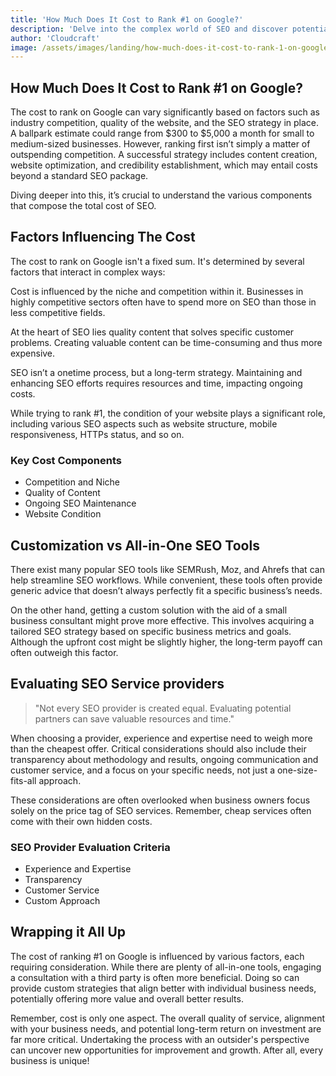 ```yaml
---
title: 'How Much Does It Cost to Rank #1 on Google?'
description: 'Delve into the complex world of SEO and discover potential costs involved in ranking first on Google.'
author: 'Cloudcraft'
image: /assets/images/landing/how-much-does-it-cost-to-rank-1-on-google.jpg
---
```


## How Much Does It Cost to Rank #1 on Google?

The cost to rank on Google can vary significantly based on factors such as industry competition, quality of the website, and the SEO strategy in place. A ballpark estimate could range from $300 to $5,000 a month for small to medium-sized businesses. However, ranking first isn’t simply a matter of outspending competition. A successful strategy includes content creation, website optimization, and credibility establishment, which may entail costs beyond a standard SEO package.

Diving deeper into this, it’s crucial to understand the various components that compose the total cost of SEO.

<ServicesBlurb />

## Factors Influencing The Cost

The cost to rank on Google isn't a fixed sum. It's determined by several factors that interact in complex ways:

Cost is influenced by the niche and competition within it. Businesses in highly competitive sectors often have to spend more on SEO than those in less competitive fields.

At the heart of SEO lies quality content that solves specific customer problems. Creating valuable content can be time-consuming and thus more expensive.

SEO isn’t a onetime process, but a long-term strategy. Maintaining and enhancing SEO efforts requires resources and time, impacting ongoing costs.

While trying to rank #1, the condition of your website plays a significant role, including various SEO aspects such as website structure, mobile responsiveness, HTTPs status, and so on.

### Key Cost Components

 * Competition and Niche
 * Quality of Content
 * Ongoing SEO Maintenance
 * Website Condition
 
 ## Customization vs All-in-One SEO Tools

There exist many popular SEO tools like SEMRush, Moz, and Ahrefs that can help streamline SEO workflows. While convenient, these tools often provide generic advice that doesn’t always perfectly fit a specific business’s needs.

On the other hand, getting a custom solution with the aid of a small business consultant might prove more effective. This involves acquiring a tailored SEO strategy based on specific business metrics and goals. Although the upfront cost might be slightly higher, the long-term payoff can often outweigh this factor.

<GetStartedBlurb />

 ## Evaluating SEO Service providers

<blockquote>
"Not every SEO provider is created equal. Evaluating potential partners can save valuable resources and time."
</blockquote>

When choosing a provider, experience and expertise need to weigh more than the cheapest offer. Critical considerations should also include their transparency about methodology and results, ongoing communication and customer service, and a focus on your specific needs, not just a one-size-fits-all approach.

These considerations are often overlooked when business owners focus solely on the price tag of SEO services. Remember, cheap services often come with their own hidden costs.

### SEO Provider Evaluation Criteria

 * Experience and Expertise
 * Transparency
 * Customer Service
 * Custom Approach

## Wrapping it All Up

The cost of ranking #1 on Google is influenced by various factors, each requiring consideration. While there are plenty of all-in-one tools, engaging a consultation with a third party is often more beneficial. Doing so can provide custom strategies that align better with individual business needs, potentially offering more value and overall better results.

Remember, cost is only one aspect. The overall quality of service, alignment with your business needs, and potential long-term return on investment are far more critical. Undertaking the process with an outsider's perspective can uncover new opportunities for improvement and growth. After all, every business is unique!